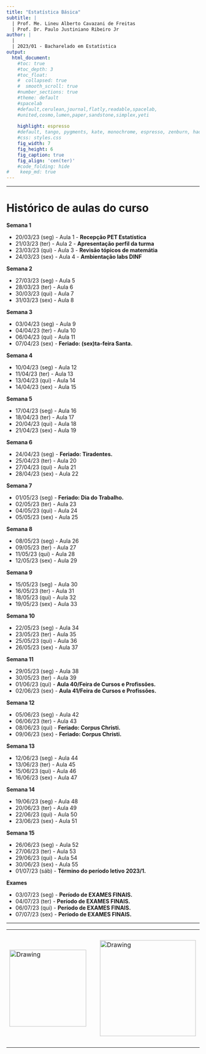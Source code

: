 ```yaml
---
title: "Estatística Básica"
subtitle: |
  | Prof. Me. Lineu Alberto Cavazani de Freitas
  | Prof. Dr. Paulo Justiniano Ribeiro Jr
author: |
  |
  | 2023/01 - Bacharelado em Estatística
output:
  html_document:                    
    #toc: true                       
    #toc_depth: 3                    
    #toc_float:                      
    #  collapsed: true
    #  smooth_scroll: true
    #number_sections: true           
    #theme: default
    #spacelab
    #default,cerulean,journal,flatly,readable,spacelab,
    #united,cosmo,lumen,paper,sandstone,simplex,yeti
    
    highlight: espresso
    #default, tango, pygments, kate, monochrome, espresso, zenburn, haddock, and textmate
    #css: styles.css                
    fig_width: 7                    
    fig_height: 6                   
    fig_caption: true               
    fig_align: 'cen(ter)'
    #code_folding: hide              
#    keep_md: true
---
```


---

# Histórico de aulas do curso

**Semana 1**

 - 20/03/23	(seg) - Aula 1 - **Recepção PET Estatística**
 - 21/03/23	(ter) - Aula 2 - **Apresentação perfil da turma**
 - 23/03/23	(qui) - Aula 3 - **Revisão tópicos de matemátia**
 - 24/03/23	(sex) - Aula 4 - **Ambientação labs DINF**

**Semana 2**

 - 27/03/23	(seg) - Aula 5
 - 28/03/23	(ter) - Aula 6
 - 30/03/23	(qui) - Aula 7
 - 31/03/23	(sex) - Aula 8

**Semana 3**

 - 03/04/23	(seg) - Aula 9
 - 04/04/23	(ter) - Aula 10
 - 06/04/23	(qui) - Aula 11
 - 07/04/23	(sex) - **Feriado: (sex)ta-feira Santa.**

**Semana 4**

 - 10/04/23	(seg) - Aula 12
 - 11/04/23	(ter) - Aula 13
 - 13/04/23	(qui) - Aula 14
 - 14/04/23	(sex) - Aula 15

**Semana 5**

 - 17/04/23	(seg) - Aula 16
 - 18/04/23	(ter) - Aula 17
 - 20/04/23	(qui) - Aula 18
 - 21/04/23	(sex) - Aula 19

**Semana 6**

 - 24/04/23	(seg) - **Feriado: Tiradentes.**
 - 25/04/23	(ter) - Aula 20
 - 27/04/23	(qui) - Aula 21
 - 28/04/23	(sex) - Aula 22

**Semana 7**

 - 01/05/23	(seg) - **Feriado: Dia do Trabalho.**
 - 02/05/23	(ter) - Aula 23
 - 04/05/23	(qui) - Aula 24
 - 05/05/23	(sex) - Aula 25

**Semana 8**

 - 08/05/23	(seg) - Aula 26
 - 09/05/23	(ter) - Aula 27
 - 11/05/23	(qui) - Aula 28
 - 12/05/23	(sex) - Aula 29

**Semana 9**

 - 15/05/23	(seg) - Aula 30
 - 16/05/23	(ter) - Aula 31
 - 18/05/23	(qui) - Aula 32
 - 19/05/23	(sex) - Aula 33

**Semana 10**

 - 22/05/23	(seg) - Aula 34
 - 23/05/23	(ter) - Aula 35
 - 25/05/23	(qui) - Aula 36
 - 26/05/23	(sex) - Aula 37

**Semana 11**

 - 29/05/23	(seg) - Aula 38
 - 30/05/23	(ter) - Aula 39
 - 01/06/23	(qui) - **Aula 40/Feira de Cursos e Profissões.**
 - 02/06/23	(sex) - **Aula 41/Feira de Cursos e Profissões.**

**Semana 12**

 - 05/06/23	(seg) - Aula 42
 - 06/06/23	(ter) - Aula 43
 - 08/06/23	(qui) - **Feriado: Corpus Christi.**
 - 09/06/23	(sex) - **Feriado: Corpus Christi.**

**Semana 13**

 - 12/06/23	(seg) - Aula 44
 - 13/06/23	(ter) - Aula 45
 - 15/06/23	(qui) - Aula 46
 - 16/06/23	(sex) - Aula 47

**Semana 14**

 - 19/06/23	(seg) - Aula 48
 - 20/06/23	(ter) - Aula 49
 - 22/06/23	(qui) - Aula 50
 - 23/06/23	(sex) - Aula 51

**Semana 15**

 - 26/06/23	(seg) - Aula 52
 - 27/06/23	(ter) - Aula 53
 - 29/06/23	(qui) - Aula 54
 - 30/06/23	(sex) - Aula 55
 - 01/07/23	(sáb) - **Término do período letivo 2023/1.**

**Exames**

 - 03/07/23	(seg) - **Período de EXAMES FINAIS.**
 - 04/07/23	(ter) - **Período de EXAMES FINAIS.**
 - 06/07/23	(qui) - **Período de EXAMES FINAIS.**
 - 07/07/23	(sex) - **Período de EXAMES FINAIS.**


---

<center>

<table><tr>

<td> <img src="img/ufpr-transparent-600px.png" alt="Drawing" style="width: 200px;"/> </td>

<td> &nbsp; &nbsp; &nbsp; &nbsp; &nbsp; &nbsp; </td>

<td> <img src="img/dest-texto-2.png" alt="Drawing" style="width: 250px;"/> </td>

<td> &nbsp; &nbsp; &nbsp; &nbsp; &nbsp; &nbsp; </td>

<td> <img src="img/leg.png" alt="Drawing" style="width: 300px;"/> </td>

</center>


<div class="tocify-extend-page" data-unique="tocify-extend-page" style="height: 0;"></div>